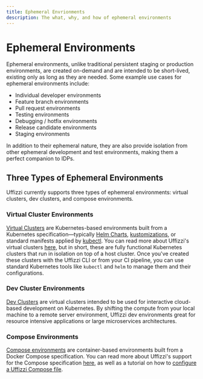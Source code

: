 ```yaml
---
title: Ephemeral Envrionments
description: The what, why, and how of ephemeral environments
---
```



# Ephemeral Environments

Ephemeral environments, unlike traditional persistent staging or production environments, are created on-demand and are intended to be short-lived, existing only as long as they are needed. Some example use cases for ephemeral environments include:  

- Individual developer environments
- Feature branch environments
- Pull request environments
- Testing environments
- Debugging / hotfix environments
- Release candidate environments
- Staging environments

In addition to their ephemeral nature, they are also provide isolation from other ephemeral development and test environments, making them a perfect companion to IDPs.

## Three Types of Ephemeral Environments

Uffizzi currently supports three types of ephemeral environments: virtual clusters, dev clusters, and compose environments.

### Virtual Cluster Environments
[Virtual Clusters](/docs/core-concepts/ephemeral-environments/virtual-clusters) are Kubernetes-based environments built from a Kubernetes specification—typically [Helm Charts](https://helm.sh), [kustomizations](https://kustomize.io), or standard manifests applied by [kubectl](https://kubernetes.io/docs/reference/kubectl/). You can read more about Uffizzi's virtual clusters [here](topics/virtual-clusters.md), but in short, these are fully functional Kubernetes clusters that run in isolation on top of a host cluster. Once you've created these clusters with the Uffizzi CLI or from your CI pipeline, you can use standard Kubernetes tools like `kubectl` and `helm` to manage them and their configurations.

<Cards num={2}>
  <Cards.Card
    arrow
    title="Learn more about virtual clusters"
    href="/docs/core-concepts/ephemeral-environments/virtual-clusters"
  >
  </Cards.Card>
</Cards>

### Dev Cluster Environments
[Dev Clusters](/docs/core-concepts/ephemeral-environments/dev-clusters) are virtual clusters intended to be used for interactive cloud-based development on Kubernetes. By shifting the compute from your local machine to a remote server environment, Uffizzi dev environments great for resource intensive applications or large microservices architectures. 

<Cards num={2}>
  <Cards.Card
    arrow
    title="Learn more about dev clusters"
    href="/docs/core-concepts/ephemeral-environments/virtual-clusters"
  >
  </Cards.Card>
</Cards>

### Compose Environments 
[Compose environments](/docs/core-concepts/ephemeral-environments/compose) are container-based environments built from a Docker Compose specification. You can read more about Uffizzi's support for the Compose specification [here](references/compose-spec.md), as well as a tutorial on how to [configure a Uffizzi Compose file](docker-compose-environment.md#create-a-docker-compose-template).

<Cards num={2}>
  <Cards.Card
    arrow
    title="Learn more about compose environments"
    href="/docs/core-concepts/ephemeral-environments/compose"
  >
  </Cards.Card>
</Cards>